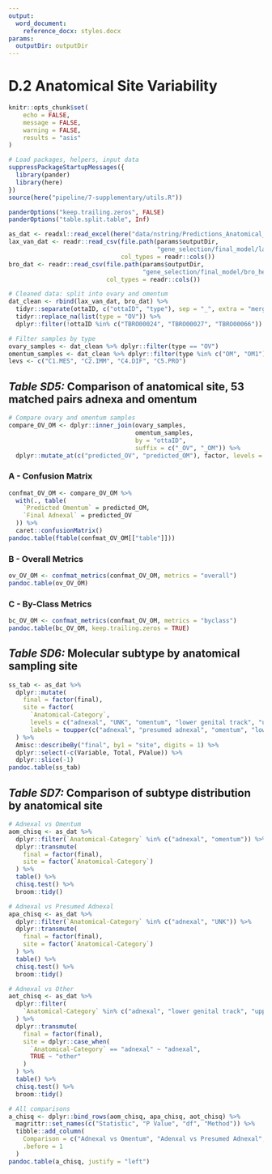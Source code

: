 ```yaml
---
output:
  word_document:
    reference_docx: styles.docx
params:
  outputDir: outputDir
---
```


# D.2 Anatomical Site Variability

```r
knitr::opts_chunk$set(
	echo = FALSE,
	message = FALSE,
	warning = FALSE,
	results = "asis"
)
```

```r
# Load packages, helpers, input data
suppressPackageStartupMessages({
  library(pander)
  library(here)
})
source(here("pipeline/7-supplementary/utils.R"))

panderOptions("keep.trailing.zeros", FALSE)
panderOptions("table.split.table", Inf)

as_dat <- readxl::read_excel(here("data/nstring/Predictions_Anatomical_10FEB2019.xlsx"))
lax_van_dat <- readr::read_csv(file.path(params$outputDir,
                                         "gene_selection/final_model/lax_van_om_test_predictions.csv"),
                               col_types = readr::cols())
bro_dat <- readr::read_csv(file.path(params$outputDir,
                                     "gene_selection/final_model/bro_het_test_predictions.csv"),
                           col_types = readr::cols())
```

```r
# Cleaned data: split into ovary and omentum
dat_clean <- rbind(lax_van_dat, bro_dat) %>%
  tidyr::separate(ottaID, c("ottaID", "type"), sep = "_", extra = "merge", fill = "right") %>%
  tidyr::replace_na(list(type = "OV")) %>% 
  dplyr::filter(!ottaID %in% c("TBRO00024", "TBRO00027", "TBRO00066"))

# Filter samples by type
ovary_samples <- dat_clean %>% dplyr::filter(type == "OV")
omentum_samples <- dat_clean %>% dplyr::filter(type %in% c("OM", "OM1"))
levs <- c("C1.MES", "C2.IMM", "C4.DIF", "C5.PRO")
```

## _Table SD5:_ Comparison of anatomical site, 53 matched pairs adnexa and omentum

```r
# Compare ovary and omentum samples
compare_OV_OM <- dplyr::inner_join(ovary_samples,
                                   omentum_samples,
                                   by = "ottaID",
                                   suffix = c("_OV", "_OM")) %>% 
  dplyr::mutate_at(c("predicted_OV", "predicted_OM"), factor, levels = levs)
```

### A - Confusion Matrix

```r
confmat_OV_OM <- compare_OV_OM %>% 
  with(., table(
    `Predicted Omentum` = predicted_OM,
    `Final Adnexal` = predicted_OV
  )) %>% 
  caret::confusionMatrix()
pandoc.table(ftable(confmat_OV_OM[["table"]]))
```

### B - Overall Metrics

```r
ov_OV_OM <- confmat_metrics(confmat_OV_OM, metrics = "overall")
pandoc.table(ov_OV_OM)
```

### C - By-Class Metrics

```r
bc_OV_OM <- confmat_metrics(confmat_OV_OM, metrics = "byclass")
pandoc.table(bc_OV_OM, keep.trailing.zeros = TRUE)
```

## _Table SD6:_ Molecular subtype by anatomical sampling site

```r
ss_tab <- as_dat %>% 
  dplyr::mutate(
    final = factor(final),
    site = factor(
      `Anatomical-Category`,
      levels = c("adnexal", "UNK", "omentum", "lower genital track", "upper genital track", "peritoneal"),
      labels = toupper(c("adnexal", "presumed adnexal", "omentum", "lower genital track", "upper genital track", "peritoneal")))
  ) %>% 
  Amisc::describeBy("final", by1 = "site", digits = 1) %>% 
  dplyr::select(-c(Variable, Total, PValue)) %>% 
  dplyr::slice(-1)
pandoc.table(ss_tab)
```

## _Table SD7:_ Comparison of subtype distribution by anatomical site

```r
# Adnexal vs Omentum
aom_chisq <- as_dat %>% 
  dplyr::filter(`Anatomical-Category` %in% c("adnexal", "omentum")) %>% 
  dplyr::transmute(
    final = factor(final),
    site = factor(`Anatomical-Category`)
  ) %>% 
  table() %>% 
  chisq.test() %>% 
  broom::tidy()

# Adnexal vs Presumed Adnexal
apa_chisq <- as_dat %>% 
  dplyr::filter(`Anatomical-Category` %in% c("adnexal", "UNK")) %>% 
  dplyr::transmute(
    final = factor(final),
    site = factor(`Anatomical-Category`)
  ) %>% 
  table() %>% 
  chisq.test() %>% 
  broom::tidy()

# Adnexal vs Other
aot_chisq <- as_dat %>% 
  dplyr::filter(
    `Anatomical-Category` %in% c("adnexal", "lower genital track", "upper genital track", "peritoneal")
  ) %>% 
  dplyr::transmute(
    final = factor(final),
    site = dplyr::case_when(
      `Anatomical-Category` == "adnexal" ~ "adnexal",
      TRUE ~ "other"
    )
  ) %>% 
  table() %>% 
  chisq.test() %>% 
  broom::tidy()

# All comparisons
a_chisq <- dplyr::bind_rows(aom_chisq, apa_chisq, aot_chisq) %>% 
  magrittr::set_names(c("Statistic", "P Value", "df", "Method")) %>% 
  tibble::add_column(
    Comparison = c("Adnexal vs Omentum", "Adenxal vs Presumed Adnexal", "Adnexal vs Other"),
    .before = 1
  )
pandoc.table(a_chisq, justify = "left")
```
